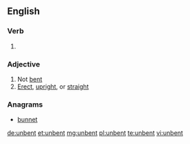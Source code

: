 ==English==

===Verb===
{{head|en}}

# {{en-past of|unbend}}
===Adjective===
{{en-adj}}
# Not [[bent]]
# [[erect|Erect]], [[upright]], or [[straight]]

===Anagrams===
* [[bunnet#English|bunnet]]

[[de:unbent]]
[[et:unbent]]
[[mg:unbent]]
[[pl:unbent]]
[[te:unbent]]
[[vi:unbent]]